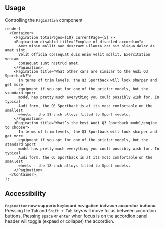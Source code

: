 
## Usage

Controlling the `Pagination` component
```tsx live
render(
  <Container>
    <Pagination totalPages={10} currentPage={5} />
    <Pagination disabled title="Exmplae of disabled accordion">
      Amet minim mollit non deserunt ullamco est sit aliqua dolor do amet sint.
      Velit officia consequat duis enim velit mollit. Exercitation veniam
      consequat sunt nostrud amet.
    </Pagination>
    <Pagination title="What other cars are similar to the Audi Q3 Sportback?">
      In terms of trim levels, the Q3 Sportback will look sharper and get more
      equipment if you opt for one of the pricier models, but the standard Sport
      model has pretty much everything you could possibly wish for. In typical
      Audi form, the Q3 Sportback is at its most comfortable on the smallest
      wheels - the 18-inch alloys fitted to Sport models.
    </Pagination>
    <Pagination title="What’s the best Audi Q3 Sportback model/engine to choose">
      In terms of trim levels, the Q3 Sportback will look sharper and get more
      equipment if you opt for one of the pricier models, but the standard Sport
      model has pretty much everything you could possibly wish for. In typical
      Audi form, the Q3 Sportback is at its most comfortable on the smallest
      wheels - the 18-inch alloys fitted to Sport models.
    </Pagination>
  </Container>,
);
```

## Accessibility

`Pagination` now supports keyboard navigation between accordion buttons.
Pressing the `Tab` and `Shift + Tab` keys will move focus between accordion buttons.
Pressing `space` or `enter` when focus is on the accordion panel header will toggle (expand or collapse) the accordion.
